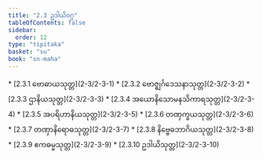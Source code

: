 ```yaml
---
title: "2.3 ဥဒါယိဝဂ္ဂ"
tableOfContents: false
sidebar:
  order: 12
type: "tipitaka"
basket: "su"
book: "sn-maha"
---
```



<DynamicBreadcrumb />



<TableOfContents book="sn-maha" section="2.3">
* [2.3.1 ဗောဓာယသုတ္တ](2-3/2-3-1)
* [2.3.2 ဗောဇ္ဈင်္ဂဒေသနာသုတ္တ](2-3/2-3-2)
* [2.3.3 ဌာနိယသုတ္တ](2-3/2-3-3)
* [2.3.4 အယောနိသောမနသိကာရသုတ္တ](2-3/2-3-4)
* [2.3.5 အပရိဟာနိယသုတ္တ](2-3/2-3-5)
* [2.3.6 တဏှက္ခယသုတ္တ](2-3/2-3-6)
* [2.3.7 တဏှာနိရောဓသုတ္တ](2-3/2-3-7)
* [2.3.8 နိဗ္ဗေဓဘာဂိယသုတ္တ](2-3/2-3-8)
* [2.3.9 ဧကဓမ္မသုတ္တ](2-3/2-3-9)
* [2.3.10 ဥဒါယိသုတ္တ](2-3/2-3-10)
</TableOfContents>